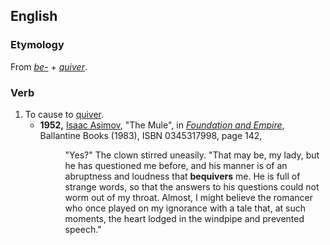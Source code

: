 ==English==

===Etymology===
From ''[[be-]]'' + ''[[quiver]]''.

===Verb===
{{en-verb}}

# To cause to [[quiver]].
#* '''1952,''' [[w:Isaac Asimov|Isaac Asimov]], "The Mule", in ''[[w:Foundation and Empire|Foundation and Empire]]'', Ballantine Books (1983), ISBN 0345317998, page 142,
#*:"Yes?" The clown stirred uneasily. "That may be, my lady, but he has questioned me before, and his manner is of an abruptness and loudness that '''bequivers''' me. He is full of strange words, so that the answers to his questions could not worm out of my throat. Almost, I might believe the romancer who once played on my ignorance with a tale that, at such moments, the heart lodged in the windpipe and prevented speech."